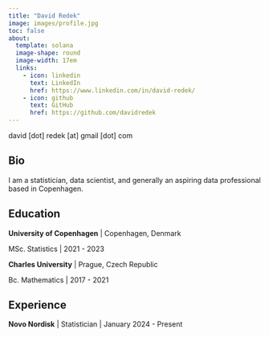 ```yaml
---
title: "David Redek"
image: images/profile.jpg
toc: false
about: 
  template: solana
  image-shape: round
  image-width: 17em
  links:
    - icon: linkedin
      text: LinkedIn
      href: https://www.linkedin.com/in/david-redek/
    - icon: github
      text: GitHub
      href: https://github.com/davidredek
---
```


david \[dot\] redek \[at\] gmail \[dot\] com

## Bio
I am a statistician, data scientist, and generally an aspiring data professional based in Copenhagen. 

## Education

**University of Copenhagen** \| Copenhagen, Denmark

MSc. Statistics \| 2021 - 2023

**Charles University** \| Prague, Czech Republic

Bc. Mathematics \| 2017 - 2021

## Experience

**Novo Nordisk** \| Statistician \| January 2024 - Present





